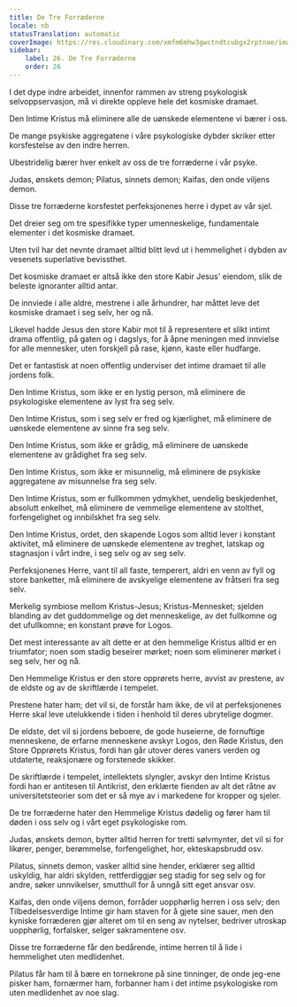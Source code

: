 ```yaml
---
title: De Tre Forræderne
locale: nb
statusTranslation: automatic
coverImage: https://res.cloudinary.com/xmfm6mhw3gwctndtcubgx2rptnae/image/upload/v1741354419/small_cover_la_gran_rebelion_28716e29d2.webp
sidebar:
    label: 26. De Tre Forræderne
    order: 26
---
```

I det dype indre arbeidet, innenfor rammen av streng psykologisk selvoppservasjon, må vi direkte oppleve hele det kosmiske dramaet.

Den Intime Kristus må eliminere alle de uønskede elementene vi bærer i oss.

De mange psykiske aggregatene i våre psykologiske dybder skriker etter korsfestelse av den indre herren.

Ubestridelig bærer hver enkelt av oss de tre forræderne i vår psyke.

Judas, ønskets demon; Pilatus, sinnets demon; Kaifas, den onde viljens demon.

Disse tre forræderne korsfestet perfeksjonenes herre i dypet av vår sjel.

Det dreier seg om tre spesifikke typer umenneskelige, fundamentale elementer i det kosmiske dramaet.

Uten tvil har det nevnte dramaet alltid blitt levd ut i hemmelighet i dybden av vesenets superlative bevissthet.

Det kosmiske dramaet er altså ikke den store Kabir Jesus' eiendom, slik de beleste ignoranter alltid antar.

De innviede i alle aldre, mestrene i alle århundrer, har måttet leve det kosmiske dramaet i seg selv, her og nå.

Likevel hadde Jesus den store Kabir mot til å representere et slikt intimt drama offentlig, på gaten og i dagslys, for å åpne meningen med innvielse for alle mennesker, uten forskjell på rase, kjønn, kaste eller hudfarge.

Det er fantastisk at noen offentlig underviser det intime dramaet til alle jordens folk.

Den Intime Kristus, som ikke er en lystig person, må eliminere de psykologiske elementene av lyst fra seg selv.

Den Intime Kristus, som i seg selv er fred og kjærlighet, må eliminere de uønskede elementene av sinne fra seg selv.

Den Intime Kristus, som ikke er grådig, må eliminere de uønskede elementene av grådighet fra seg selv.

Den Intime Kristus, som ikke er misunnelig, må eliminere de psykiske aggregatene av misunnelse fra seg selv.

Den Intime Kristus, som er fullkommen ydmykhet, uendelig beskjedenhet, absolutt enkelhet, må eliminere de vemmelige elementene av stolthet, forfengelighet og innbilskhet fra seg selv.

Den Intime Kristus, ordet, den skapende Logos som alltid lever i konstant aktivitet, må eliminere de uønskede elementene av treghet, latskap og stagnasjon i vårt indre, i seg selv og av seg selv.

Perfeksjonenes Herre, vant til all faste, temperert, aldri en venn av fyll og store banketter, må eliminere de avskyelige elementene av fråtseri fra seg selv.

Merkelig symbiose mellom Kristus-Jesus; Kristus-Mennesket; sjelden blanding av det guddommelige og det menneskelige, av det fullkomne og det ufullkomne; en konstant prøve for Logos.

Det mest interessante av alt dette er at den hemmelige Kristus alltid er en triumfator; noen som stadig beseirer mørket; noen som eliminerer mørket i seg selv, her og nå.

Den Hemmelige Kristus er den store opprørets herre, avvist av prestene, av de eldste og av de skriftlærde i tempelet.

Prestene hater ham; det vil si, de forstår ham ikke, de vil at perfeksjonenes Herre skal leve utelukkende i tiden i henhold til deres ubrytelige dogmer.

De eldste, det vil si jordens beboere, de gode huseierne, de fornuftige menneskene, de erfarne menneskene avskyr Logos, den Røde Kristus, den Store Opprørets Kristus, fordi han går utover deres vaners verden og utdaterte, reaksjonære og forstenede skikker.

De skriftlærde i tempelet, intellektets slyngler, avskyr den Intime Kristus fordi han er antitesen til Antikrist, den erklærte fienden av alt det råtne av universitetsteorier som det er så mye av i markedene for kropper og sjeler.

De tre forræderne hater den Hemmelige Kristus dødelig og fører ham til døden i oss selv og i vårt eget psykologiske rom.

Judas, ønskets demon, bytter alltid herren for tretti sølvmynter, det vil si for likører, penger, berømmelse, forfengelighet, hor, ekteskapsbrudd osv.

Pilatus, sinnets demon, vasker alltid sine hender, erklærer seg alltid uskyldig, har aldri skylden, rettferdiggjør seg stadig for seg selv og for andre, søker unnvikelser, smutthull for å unngå sitt eget ansvar osv.

Kaifas, den onde viljens demon, forråder uopphørlig herren i oss selv; den Tilbedelsesverdige Intime gir ham staven for å gjete sine sauer, men den kyniske forræderen gjør alteret om til en seng av nytelser, bedriver utroskap uopphørlig, forfalsker, selger sakramentene osv.

Disse tre forræderne får den bedårende, intime herren til å lide i hemmelighet uten medlidenhet.

Pilatus får ham til å bære en tornekrone på sine tinninger, de onde jeg-ene pisker ham, fornærmer ham, forbanner ham i det intime psykologiske rom uten medlidenhet av noe slag.

